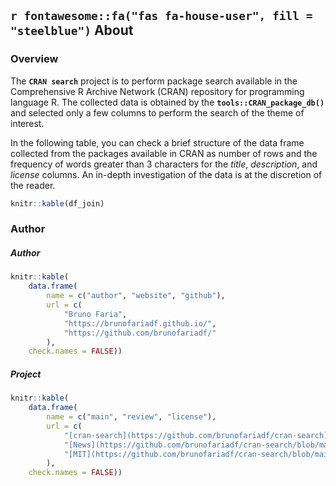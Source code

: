 ## `r fontawesome::fa("fas fa-house-user", fill = "steelblue")` About {- .tabset .tabset-pills}

### Overview {-}

The **`CRAN search`** project is to perform package search available in the Comprehensive R Archive Network (CRAN) repository for programming language R. The collected data is obtained by the **`tools::CRAN_package_db()`** and selected only a few columns to perform the search of the theme of interest.

In the following table, you can check a brief structure of the data frame collected from the packages available in CRAN as number of rows and the frequency of words greater than 3 characters for the *title*, *description*, and *license* columns. An in-depth investigation of the data is at the discretion of the reader.

``` r
knitr::kable(df_join)
```

### Author {-}

##### Author {-}

``` r
knitr::kable(
    data.frame(
        name = c("author", "website", "github"),
        url = c(
            "Bruno Faria",
            "https://brunofariadf.github.io/",
            "https://github.com/brunofariadf/"
        ),
    check.names = FALSE))
```

##### Project {-}

``` r
knitr::kable(
    data.frame(
        name = c("main", "review", "license"),
        url = c(
            "[cran-search](https://github.com/brunofariadf/cran-search)",
            "[News](https://github.com/brunofariadf/cran-search/blob/main/NEWS.md)",
            "[MIT](https://github.com/brunofariadf/cran-search/blob/main/LICENSE)"
        ),
    check.names = FALSE))
```

<!-- - [cran-search](https://github.com/brunofariadf/cran-search)

##### Review {-}

- [News](https://github.com/brunofariadf/cran-search/blob/main/NEWS.md)

##### License {-}

- [MIT](https://github.com/brunofariadf/cran-search/blob/main/LICENSE) -->
